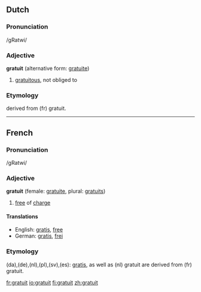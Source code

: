 ==Dutch==

===Pronunciation===
/gRatwi/

===Adjective===
'''gratuit''' (alternative form: [[gratuite]])


# [[gratuitous]], not obliged to

===Etymology===
derived from (fr) gratuit.

----
==French==
===Pronunciation===
/gRatwi/

===Adjective===
'''gratuit''' (female: [[gratuite]], plural: [[gratuits]])

# [[free]] of [[charge]]

====Translations====
{{top}}
*English: [[gratis]], [[free]]
*German: [[gratis]], [[frei]]
{{mid}}
{{bottom}}

===Etymology===

(da),(de),(nl),(pl),(sv),(es): [[gratis]], as well as (nl) gratuit are derived from (fr) gratuit.

[[fr:gratuit]]
[[io:gratuit]]
[[fi:gratuit]]
[[zh:gratuit]]